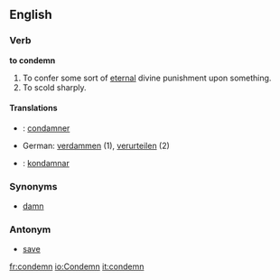 ==English==
===Verb===
'''to condemn'''
#To confer some sort of [[eternal]] divine punishment upon something.
#To scold sharply.

====Translations====
* {{fr}} : [[condamner]]
*German: [[verdammen]] (1), [[verurteilen]] (2)
* {{io}} : [[kondamnar]]

===Synonyms===
*[[damn]]

===Antonym===
*[[save]]

[[fr:condemn]]
[[io:Condemn]]
[[it:condemn]]